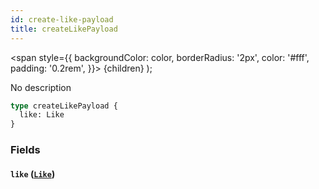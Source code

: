 ```yaml
---
id: create-like-payload
title: createLikePayload
---
```


<span
style={{
      backgroundColor: color,
      borderRadius: '2px',
      color: '#fff',
      padding: '0.2rem',
    }}>
{children}
</span>
);

No description

```graphql
type createLikePayload {
  like: Like
}
```

### Fields

#### `like` ([`Like`](/v1/objects/like))

